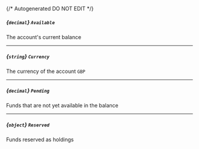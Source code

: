 {/* Autogenerated DO NOT EDIT  */}
##### *{`decimal`}* `Available`
The account's current balance

---
##### *{`string`}* `Currency`
The currency of the account
`GBP`

---
##### *{`decimal`}* `Pending`
Funds that are not yet available in the balance

---
##### *{`object`}* `Reserved`
Funds reserved as holdings

